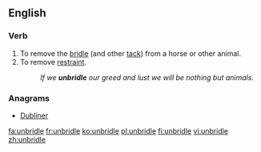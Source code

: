 ==English==

===Verb===
{{en-verb|unbridles|unbridling|unbridled|unbridled}}

# To remove the [[bridle]] (and other [[tack]]) from a horse or other animal.
# To remove [[restraint]].
#: ''If we '''unbridle''' our greed and lust we will be nothing but animals.''

===Anagrams===
* [[Dubliner#English|Dubliner]]

[[fa:unbridle]]
[[fr:unbridle]]
[[ko:unbridle]]
[[pl:unbridle]]
[[fi:unbridle]]
[[vi:unbridle]]
[[zh:unbridle]]